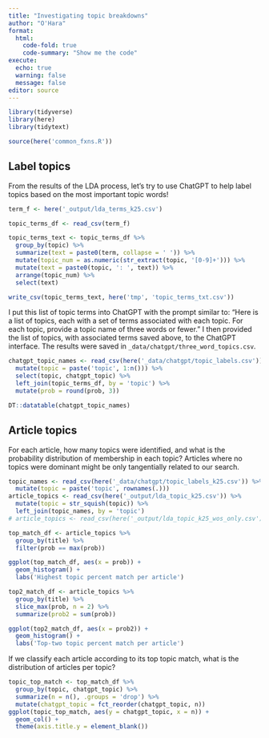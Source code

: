 ```yaml
---
title: "Investigating topic breakdowns"
author: "O'Hara"
format: 
  html:
    code-fold: true
    code-summary: "Show me the code"
execute:
  echo: true
  warning: false
  message: false
editor: source
---
```


```r
library(tidyverse)
library(here)
library(tidytext)

source(here('common_fxns.R'))
```

## Label topics

From the results of the LDA process, let's try to use ChatGPT to help label topics based on the most important topic words!

```r
term_f <- here('_output/lda_terms_k25.csv')

topic_terms_df <- read_csv(term_f)

topic_terms_text <- topic_terms_df %>%
  group_by(topic) %>%
  summarize(text = paste0(term, collapse = ' ')) %>%
  mutate(topic_num = as.numeric(str_extract(topic, '[0-9]+'))) %>%
  mutate(text = paste0(topic, ': ', text)) %>%
  arrange(topic_num) %>%
  select(text)

write_csv(topic_terms_text, here('tmp', 'topic_terms_txt.csv'))
```

I put this list of topic terms into ChatGPT with the prompt similar to: "Here is a list of topics, each with a set of terms associated with each topic.  For each topic, provide a topic name of three words or fewer."  I then provided the list of topics, with associated terms saved above, to the ChatGPT interface.  The results were saved in `_data/chatgpt/three_word_topics.csv`.

```r
chatgpt_topic_names <- read_csv(here('_data/chatgpt/topic_labels.csv')) %>%
  mutate(topic = paste('topic', 1:n())) %>%
  select(topic, chatgpt_topic) %>%
  left_join(topic_terms_df, by = 'topic') %>%
  mutate(prob = round(prob, 3))

DT::datatable(chatgpt_topic_names)
```

## Article topics

For each article, how many topics were identified, and what is the probability distribution of membership in each topic?  Articles where no topics were dominant might be only tangentially related to our search.

```r
topic_names <- read_csv(here('_data/chatgpt/topic_labels_k25.csv')) %>%
  mutate(topic = paste('topic', rownames(.)))
article_topics <- read_csv(here('_output/lda_topic_k25.csv')) %>%
  mutate(topic = str_squish(topic)) %>%
  left_join(topic_names, by = 'topic')
# article_topics <- read_csv(here('_output/lda_topic_k25_wos_only.csv'))
```

```r
top_match_df <- article_topics %>%
  group_by(title) %>%
  filter(prob == max(prob))

ggplot(top_match_df, aes(x = prob)) +
  geom_histogram() +
  labs('Highest topic percent match per article')

top2_match_df <- article_topics %>%
  group_by(title) %>%
  slice_max(prob, n = 2) %>%
  summarize(prob2 = sum(prob))

ggplot(top2_match_df, aes(x = prob2)) +
  geom_histogram() +
  labs('Top-two topic percent match per article')

```

If we classify each article according to its top topic match, what is the distribution of articles per topic?

```r
topic_top_match <- top_match_df %>%
  group_by(topic, chatgpt_topic) %>%
  summarize(n = n(), .groups = 'drop') %>%
  mutate(chatgpt_topic = fct_reorder(chatgpt_topic, n))
ggplot(topic_top_match, aes(y = chatgpt_topic, x = n)) +
  geom_col() +
  theme(axis.title.y = element_blank())
```

